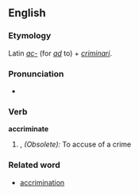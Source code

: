 ==English==

===Etymology===
Latin ''[[ac-]]'' (for ''[[ad]]'' to) + ''[[criminari]]''.

===Pronunciation===
* {{RP}} {{IPA|/əˈkɹɪmɪneɪt/}}
{{rfap}}

===Verb===
'''accriminate'''

# {{transitive}}, ''(Obsolete):'' To accuse of a crime

===Related word===
*[[accrimination]]